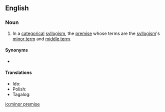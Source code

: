 ==English==

===Noun===
{{en-noun}}

# {{lb|en|logic}} In a [[categorical]] [[syllogism]], the [[premise]] whose terms are the [[syllogism]]'s [[minor term]] and [[middle term]].

====Synonyms====
* {{l|en|subsumption}}

====Translations====
{{trans-top|premise}}
{{trans-mid}}
* Ido: {{t+|io|minoro}}
* Polish: {{t|pl|subsumpcja}}
* Tagalog: {{t|tl|nakapailalim na palagay}}
{{trans-bottom}}
[[io:minor premise]]
